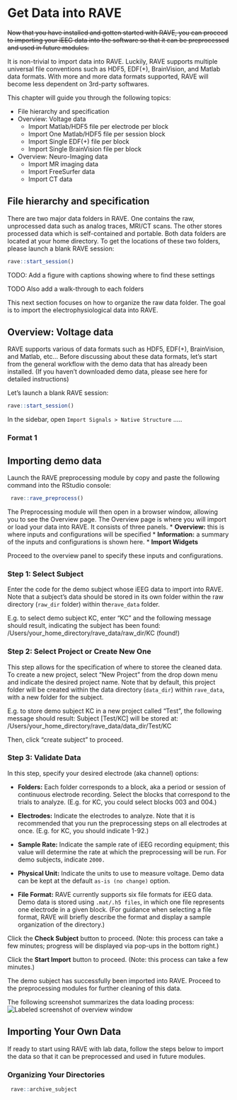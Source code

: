 # Get Data into RAVE

<div class="edit-comment">
~~Now that you have installed and gotten started with RAVE, you can proceed to importing your iEEG data into the software so that it can be preprocessed and used in future modules.~~

It is non-trivial to import data into RAVE. Luckily, RAVE supports multiple universal file conventions such as HDF5, EDF(+), BrainVision, and Matlab data formats. With more and more data formats supported, RAVE will become less dependent on 3rd-party softwares.

This chapter will guide you through the following topics:

* File hierarchy and specification
* Overview: Voltage data
  * Import Matlab/HDF5 file per electrode per block
  * Import One Matlab/HDF5 file per session block
  * Import Single EDF(+) file per block
  * Import Single BrainVision file per block
* Overview: Neuro-Imaging data
  * Import MR imaging data
  * Import FreeSurfer data
  * Import CT data

</div>

## File hierarchy and specification

There are two major data folders in RAVE. One contains the raw, unprocessed data such as analog traces, MRI/CT scans. The other stores processed data which is self-contained and portable. Both data folders are located at your home directory. To get the locations of these two folders, please launch a blank RAVE session:

```r
rave::start_session()
```

<span class="edit-comment">TODO: Add a figure with captions showing where to find these settings</span>


<span class="edit-comment">TODO Also add a walk-through to each folders</span>

This next section focuses on how to organize the raw data folder. The goal is to import the electrophysiological data into RAVE.

## Overview: Voltage data

RAVE supports various of data formats such as HDF5, EDF(+), BrainVision, and Matlab, etc... Before discussing about these data formats, let's start from the general workflow with the demo data that has already been installed. (If you haven't downloaded demo data, please see here for detailed instructions)

Let's launch a blank RAVE session:

```r
rave::start_session()
```

In the sidebar, open `Import Signals > Native Structure` .....





<!-- Latex PDF use: new page here, no HTML effect -->
\newpage

### Format 1


## Importing demo data

Launch the RAVE preprocessing module by copy and paste the following command into the RStudio console: 

```r 
 rave::rave_preprocess()
```

The Preprocessing module will then open in a browser window, allowing you to see the Overview page. The Overview page is where you will import or load your data into RAVE. It consists of three panels. 
* **Overview:** this is where inputs and configurations will be specified 
* **Information:** a summary of the inputs and configurations is shown here. 
* **Import Widgets** 

Proceed to the overview panel to specify these inputs and configurations. 

### Step 1: Select Subject
Enter the code for the demo subject whose iEEG data to import into RAVE. Note that a subject's data should be stored in its own folder within the raw directory (`raw_dir` folder) within the`rave_data` folder. 

E.g. to select demo subject KC, enter "KC" and the following message should result, indicating the subject has been found: /Users/your_home_directory/rave_data/raw_dir/KC (found!)

### Step 2: Select Project or Create New One 
This step allows for the specification of where to storee the cleaned data. To create a new project, select "New Project" from the drop down menu and indicate the desired project name. Note that by default, this project folder will be created within the data directory (`data_dir`) within `rave_data`, with a new folder for the subject. 

E.g. to store demo subject KC in a new project called "Test", the following message should result: 
Subject [Test/KC] will be stored at: /Users/your_home_directory/rave_data/data_dir/Test/KC

Then, click "create subject" to proceed. 

<!-- // is the demo folder built in? --> 

### Step 3: Validate Data 
In this step, specify your desired electrode (aka channel) options: 

<!-- // add note that once you notch filter these, you can not change them--> 

* **Folders:** Each folder corresponds to a block, aka a period or session of continuous electrode recording. Select the blocks that correspond to the trials to analyze. (E.g. for KC, you could select blocks 003 and 004.) 

* **Electrodes:** Indicate the electrodes to analyze. Note that it is recommended that you run the preprocessing steps on all electrodes at once. (E.g. for KC, you should indicate 1-92.) 

* **Sample Rate:** Indicate the sample rate of iEEG recording equipment; this value will determine the rate at which the preprocessing will be run. For demo subjects, indicate `2000.` 

* **Physical Unit:** Indicate the units to use to measure voltage. Demo data can be kept at the default `as-is (no change)` option. 

* **File Format:** RAVE currently supports six file formats for iEEG data. Demo data is stored using `.mat/.h5 files`, in which one file represents one electrode in a given block. (For guidance when selecting a file format, RAVE will briefly describe the format and display a sample organization of the directory.) 

Click the **Check Subject** button to proceed. (Note: this process can take a few minutes; progress will be displayed via pop-ups in the bottom right.) 

Click the **Start Import** button to proceed. (Note: this process can take a few minutes.)

The demo subject has successfully been imported into RAVE. Proceed to the preprocessing modules for further cleaning of this data. 

The following screenshot summarizes the data loading process: 
![Labeled screenshot of overview window](static/image/ImportDataOverview.png) 


## Importing Your Own Data
If ready to start using RAVE with lab data, follow the steps below to import the data so that it can be preprocessed and used in future modules.   

### Organizing Your Directories 
<!-- This is a work in progress ... not 100% sure how this would be done --> 
```r 
 rave::archive_subject
```